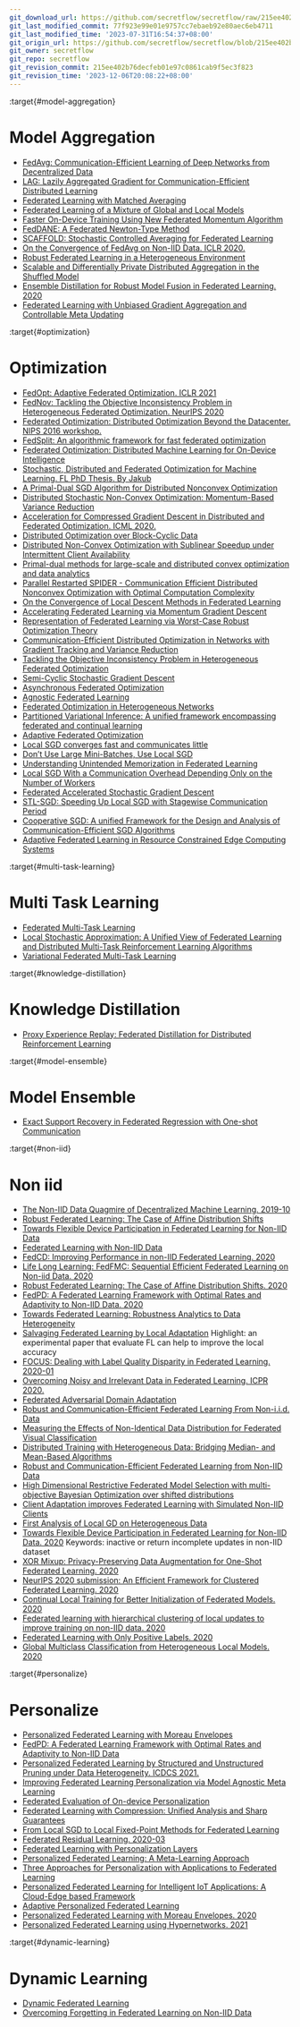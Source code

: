 ```yaml
---
git_download_url: https://github.com/secretflow/secretflow/raw/215ee402b76decfeb01e97c0861cab9f5ec3f823/docs/awesome-pets/papers/applications/ppml/fl/Effectiveness.md
git_last_modified_commit: 77f923e99e01e9757cc7ebaeb92e80aec6eb4711
git_last_modified_time: '2023-07-31T16:54:37+08:00'
git_origin_url: https://github.com/secretflow/secretflow/blob/215ee402b76decfeb01e97c0861cab9f5ec3f823/docs/awesome-pets/papers/applications/ppml/fl/Effectiveness.md
git_owner: secretflow
git_repo: secretflow
git_revision_commit: 215ee402b76decfeb01e97c0861cab9f5ec3f823
git_revision_time: '2023-12-06T20:08:22+08:00'
---
```


:target{#model-aggregation}

# Model Aggregation

- [FedAvg: Communication-Efficient Learning of Deep Networks from Decentralized Data](https://arxiv.org/pdf/1602.05629.pdf)
- [LAG: Lazily Aggregated Gradient for Communication-Efficient Distributed Learning](https://arxiv.org/abs/1805.09965)
- [Federated Learning with Matched Averaging](https://arxiv.org/pdf/2002.06440.pdf)
- [Federated Learning of a Mixture of Global and Local Models](https://arxiv.org/pdf/2002.05516.pdf)
- [Faster On-Device Training Using New Federated Momentum Algorithm](https://arxiv.org/pdf/2002.02090.pdf)
- [FedDANE: A Federated Newton-Type Method](https://arxiv.org/pdf/2001.01920.pdf)
- [SCAFFOLD: Stochastic Controlled Averaging for Federated Learning](https://arxiv.org/pdf/1910.06378.pdf)
- [On the Convergence of FedAvg on Non-IID Data. ICLR 2020.](https://arxiv.org/pdf/1907.02189.pdf)
- [Robust Federated Learning in a Heterogeneous Environment](https://arxiv.org/pdf/1906.06629.pdf)
- [Scalable and Differentially Private Distributed Aggregation in the Shuffled Model](https://arxiv.org/pdf/1906.08320.pdf)
- [Ensemble Distillation for Robust Model Fusion in Federated Learning. 2020](https://arxiv.org/pdf/2006.07242.pdf)
- [Federated Learning with Unbiased Gradient Aggregation and Controllable Meta Updating](https://arxiv.org/pdf/1910.08234.pdf)

:target{#optimization}

# Optimization

- [FedOpt: Adaptive Federated Optimization. ICLR 2021](https://arxiv.org/pdf/2003.00295.pdf)
- [FedNov: Tackling the Objective Inconsistency Problem in Heterogeneous Federated Optimization. NeurIPS 2020](https://arxiv.org/abs/2007.07481)
- [Federated Optimization: Distributed Optimization Beyond the Datacenter. NIPS 2016 workshop.](https://arxiv.org/pdf/1511.03575.pdf)
- [FedSplit: An algorithmic framework for fast federated optimization](https://arxiv.org/pdf/2005.05238.pdf)
- [Federated Optimization: Distributed Machine Learning for On-Device Intelligence](https://arxiv.org/pdf/1610.02527.pdf)
- [Stochastic, Distributed and Federated Optimization for Machine Learning. FL PhD Thesis. By Jakub](https://arxiv.org/pdf/1707.01155.pdf)
- [A Primal-Dual SGD Algorithm for Distributed Nonconvex Optimization](https://arxiv.org/pdf/2006.03474.pdf)
- [Distributed Stochastic Non-Convex Optimization: Momentum-Based Variance Reduction](https://arxiv.org/pdf/2005.00224.pdf)
- [Acceleration for Compressed Gradient Descent in Distributed and Federated Optimization. ICML 2020.](https://arxiv.org/pdf/2002.11364.pdf)
- [Distributed Optimization over Block-Cyclic Data](https://arxiv.org/pdf/2002.07454.pdf)
- [Distributed Non-Convex Optimization with Sublinear Speedup under Intermittent Client Availability](https://arxiv.org/pdf/2002.07399.pdf)
- [Primal-dual methods for large-scale and distributed convex optimization and data analytics](https://arxiv.org/pdf/1912.08546.pdf)
- [Parallel Restarted SPIDER - Communication Efficient Distributed Nonconvex Optimization with Optimal Computation Complexity](https://arxiv.org/pdf/1912.06036.pdf)
- [On the Convergence of Local Descent Methods in Federated Learning](https://arxiv.org/pdf/1910.14425.pdf)
- [Accelerating Federated Learning via Momentum Gradient Descent](https://arxiv.org/pdf/1910.03197.pdf)
- [Representation of Federated Learning via Worst-Case Robust Optimization Theory](https://arxiv.org/pdf/1912.05571.pdf)
- [Communication-Efficient Distributed Optimization in Networks with Gradient Tracking and Variance Reduction](https://arxiv.org/pdf/1909.05844.pdf)
- [Tackling the Objective Inconsistency Problem in Heterogeneous Federated Optimization](https://arxiv.org/pdf/2007.07481.pdf)
- [Semi-Cyclic Stochastic Gradient Descent](https://arxiv.org/pdf/1904.10120.pdf)
- [Asynchronous Federated Optimization](https://arxiv.org/pdf/1903.03934.pdf)
- [Agnostic Federated Learning](https://arxiv.org/pdf/1902.00146.pdf)
- [Federated Optimization in Heterogeneous Networks](https://arxiv.org/pdf/1812.06127.pdf)
- [Partitioned Variational Inference: A unified framework encompassing federated and continual learning](https://arxiv.org/pdf/1811.11206.pdf)
- [Adaptive Federated Optimization](http://arxiv.org/pdf/2003.00295.pdf)
- [Local SGD converges fast and communicates little](https://arxiv.org/pdf/1805.09767.pdf)
- [Don’t Use Large Mini-Batches, Use Local SGD](https://arxiv.org/pdf/1808.07217.pdf)
- [Understanding Unintended Memorization in Federated Learning](http://arxiv.org/pdf/2006.07490.pdf)
- [Local SGD With a Communication Overhead Depending Only on the Number of Workers](https://arxiv.org/pdf/2006.02582.pdf)
- [Federated Accelerated Stochastic Gradient Descent ](https://arxiv.org/pdf/2006.08950.pdf)
- [STL-SGD: Speeding Up Local SGD with Stagewise Communication Period](https://arxiv.org/pdf/2006.06377.pdf)
- [Cooperative SGD: A unified Framework for the Design and Analysis of Communication-Efficient SGD Algorithms](https://arxiv.org/pdf/1808.07576.pdf)
- [Adaptive Federated Learning in Resource Constrained Edge Computing Systems](https://arxiv.org/pdf/1804.05271.pdf)

:target{#multi-task-learning}

# Multi Task Learning

- [Federated Multi-Task Learning](https://arxiv.org/pdf/1705.10467.pdf)
- [Local Stochastic Approximation: A Unified View of Federated Learning and Distributed Multi-Task Reinforcement Learning Algorithms](https://arxiv.org/pdf/2006.13460.pdf)
- [Variational Federated Multi-Task Learning](https://arxiv.org/pdf/1906.06268.pdf)

:target{#knowledge-distillation}

# Knowledge Distillation

- [Proxy Experience Replay: Federated Distillation for Distributed Reinforcement Learning](https://arxiv.org/pdf/2005.06105.pdf)

:target{#model-ensemble}

# Model Ensemble

- [Exact Support Recovery in Federated Regression with One-shot Communication](https://arxiv.org/pdf/2006.12583.pdf)

:target{#non-iid}

# Non iid

- [The Non-IID Data Quagmire of Decentralized Machine Learning. 2019-10](https://arxiv.org/pdf/1910.00189.pdf)
- [Robust Federated Learning: The Case of Affine Distribution Shifts](https://arxiv.org/pdf/2006.08907.pdf)
- [Towards Flexible Device Participation in Federated Learning for Non-IID Data](https://arxiv.org/pdf/2006.06954.pdf)
- [Federated Learning with Non-IID Data](https://arxiv.org/pdf/1806.00582.pdf)
- [FedCD: Improving Performance in non-IID Federated Learning. 2020](https://arxiv.org/pdf/2006.09637.pdf)
- [Life Long Learning: FedFMC: Sequential Efficient Federated Learning on Non-iid Data. 2020](https://arxiv.org/pdf/2006.10937.pdf)
- [Robust Federated Learning: The Case of Affine Distribution Shifts. 2020](https://arxiv.org/pdf/2006.08907.pdf)
- [FedPD: A Federated Learning Framework with Optimal Rates and Adaptivity to Non-IID Data. 2020](https://arxiv.org/pdf/2005.11418.pdf)
- [Towards Federated Learning: Robustness Analytics to Data Heterogeneity](https://arxiv.org/pdf/2002.05038.pdf)
- [Salvaging Federated Learning by Local Adaptation](https://arxiv.org/pdf/2002.04758.pdf)
  Highlight: an experimental paper that evaluate FL can help to improve the local accuracy
- [FOCUS: Dealing with Label Quality Disparity in Federated Learning. 2020-01](https://arxiv.org/pdf/2001.11359.pdf)
- [Overcoming Noisy and Irrelevant Data in Federated Learning. ICPR 2020.](https://arxiv.org/pdf/2001.08300.pdf)
- [Federated Adversarial Domain Adaptation](https://arxiv.org/pdf/1911.02054.pdf)
- [Robust and Communication-Efficient Federated Learning From Non-i.i.d. Data](https://arxiv.org/pdf/1903.02891.pdf)
- [Measuring the Effects of Non-Identical Data Distribution for Federated Visual Classification](https://arxiv.org/pdf/1909.06335.pdf)
- [Distributed Training with Heterogeneous Data: Bridging Median- and Mean-Based Algorithms](https://arxiv.org/pdf/1906.01736.pdf)
- [Robust and Communication-Efficient Federated Learning from Non-IID Data](https://arxiv.org/pdf/1903.02891.pdf)
- [High Dimensional Restrictive Federated Model Selection with multi-objective Bayesian Optimization over shifted distributions](https://arxiv.org/pdf/1902.08999.pdf)
- [Client Adaptation improves Federated Learning with Simulated Non-IID Clients](https://arxiv.org/pdf/2007.04806.pdf)
- [First Analysis of Local GD on Heterogeneous Data](https://arxiv.org/pdf/1909.04715.pdf)
- [Towards Flexible Device Participation in Federated Learning for Non-IID Data. 2020](https://arxiv.org/pdf/2006.06954.pdf)
  Keywords: inactive or return incomplete updates in non-IID dataset
- [XOR Mixup: Privacy-Preserving Data Augmentation for One-Shot Federated Learning. 2020](https://arxiv.org/pdf/2006.05148.pdf)
- [NeurIPS 2020 submission: An Efficient Framework for Clustered Federated Learning. 2020](https://arxiv.org/pdf/2006.04088.pdf)
- [Continual Local Training for Better Initialization of Federated Models. 2020](https://arxiv.org/pdf/2005.12657.pdf)
- [Federated learning with hierarchical clustering of local updates to improve training on non-IID data. 2020](https://arxiv.org/pdf/2004.11791.pdf)
- [Federated Learning with Only Positive Labels. 2020](https://arxiv.org/pdf/2004.10342.pdf)
- [Global Multiclass Classification from Heterogeneous Local Models. 2020](https://arxiv.org/pdf/2005.10848.pdf)

:target{#personalize}

# Personalize

- [Personalized Federated Learning with Moreau Envelopes](https://arxiv.org/pdf/2006.08848.pdf)
- [FedPD: A Federated Learning Framework with Optimal Rates and Adaptivity to Non-IID Data](https://arxiv.org/pdf/2005.11418.pdf)
- [Personalized Federated Learning by Structured and Unstructured Pruning under Data Heterogeneity. ICDCS 2021.](https://arxiv.org/abs/2105.00562)
- [Improving Federated Learning Personalization via Model Agnostic Meta Learning](https://arxiv.org/pdf/1909.12488.pdf)
- [Federated Evaluation of On-device Personalization](https://arxiv.org/pdf/1910.10252.pdf)
- [Federated Learning with Compression: Unified Analysis and Sharp Guarantees](https://arxiv.org/pdf/2007.01154.pdf)
- [From Local SGD to Local Fixed-Point Methods for Federated Learning](https://arxiv.org/pdf/2004.01442.pdf)
- [Federated Residual Learning. 2020-03](https://arxiv.org/pdf/2003.12880.pdf)
- [Federated Learning with Personalization Layers](https://arxiv.org/pdf/1912.00818.pdf)
- [Personalized Federated Learning: A Meta-Learning Approach](https://arxiv.org/pdf/2002.07948.pdf)
- [Three Approaches for Personalization with Applications to Federated Learning](https://arxiv.org/pdf/2002.10619.pdf)
- [Personalized Federated Learning for Intelligent IoT Applications: A Cloud-Edge based Framework](https://arxiv.org/pdf/2002.10671.pdf)
- [Adaptive Personalized Federated Learning](https://arxiv.org/pdf/2003.13461.pdf)
- [Personalized Federated Learning with Moreau Envelopes. 2020](https://arxiv.org/pdf/2006.08848.pdf)
- [Personalized Federated Learning using Hypernetworks. 2021](https://arxiv.org/pdf/2103.04628.pdf)

:target{#dynamic-learning}

# Dynamic Learning

- [Dynamic Federated Learning](https://arxiv.org/pdf/2002.08782.pdf)
- [Overcoming Forgetting in Federated Learning on Non-IID Data](https://arxiv.org/pdf/1910.07796.pdf)
